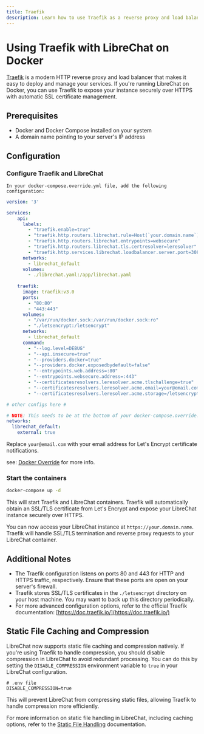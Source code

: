 ```yaml
---
title: Traefik
description: Learn how to use Traefik as a reverse proxy and load balancer to expose your LibreChat instance securely over HTTPS with automatic SSL/TLS certificate management.
---
```


# Using Traefik with LibreChat on Docker

[Traefik](https://traefik.io/) is a modern HTTP reverse proxy and load balancer that makes it easy to deploy and manage your services. If you're running LibreChat on Docker, you can use Traefik to expose your instance securely over HTTPS with automatic SSL certificate management.

## Prerequisites

- Docker and Docker Compose installed on your system
- A domain name pointing to your server's IP address

## Configuration

### Configure Traefik and LibreChat

    In your docker-compose.override.yml file, add the following configuration:

```yaml filename="docker-compose.override.yml"
version: '3'

services:
    api:
      labels:
        - "traefik.enable=true"
        - "traefik.http.routers.librechat.rule=Host(`your.domain.name`)"
        - "traefik.http.routers.librechat.entrypoints=websecure"
        - "traefik.http.routers.librechat.tls.certresolver=leresolver"
        - "traefik.http.services.librechat.loadbalancer.server.port=3080"
      networks:
        - librechat_default
      volumes:
        - ./librechat.yaml:/app/librechat.yaml
  
    traefik:
      image: traefik:v3.0
      ports:
        - "80:80"
        - "443:443"
      volumes:
        - "/var/run/docker.sock:/var/run/docker.sock:ro"
        - "./letsencrypt:/letsencrypt"
      networks:
        - librechat_default
      command:
        - "--log.level=DEBUG"
        - "--api.insecure=true"
        - "--providers.docker=true"
        - "--providers.docker.exposedbydefault=false"
        - "--entrypoints.web.address=:80"
        - "--entrypoints.websecure.address=:443"
        - "--certificatesresolvers.leresolver.acme.tlschallenge=true"
        - "--certificatesresolvers.leresolver.acme.email=your@email.com"
        - "--certificatesresolvers.leresolver.acme.storage=/letsencrypt/acme.json"

# other configs here #

# NOTE: This needs to be at the bottom of your docker-compose.override.yml
networks:
  librechat_default:
    external: true
```

  Replace `your@email.com` with your email address for Let's Encrypt certificate notifications.

  see: [Docker Override](/docs/configuration/docker_override) for more info.

### Start the containers

  ```bash filename="Start the containers"
  docker-compose up -d
  ```

  This will start Traefik and LibreChat containers. Traefik will automatically obtain an SSL/TLS certificate from Let's Encrypt and expose your LibreChat instance securely over HTTPS.

You can now access your LibreChat instance at `https://your.domain.name`. Traefik will handle SSL/TLS termination and reverse proxy requests to your LibreChat container.

## Additional Notes

- The Traefik configuration listens on ports 80 and 443 for HTTP and HTTPS traffic, respectively. Ensure that these ports are open on your server's firewall.
- Traefik stores SSL/TLS certificates in the `./letsencrypt` directory on your host machine. You may want to back up this directory periodically.
- For more advanced configuration options, refer to the official Traefik documentation: [https://doc.traefik.io/](https://doc.traefik.io/)

## Static File Caching and Compression

LibreChat now supports static file caching and compression natively. If you're using Traefik to handle compression, you should disable compression in LibreChat to avoid redundant processing. You can do this by setting the `DISABLE_COMPRESSION` environment variable to `true` in your LibreChat configuration.

```.env
# .env file
DISABLE_COMPRESSION=true
```

This will prevent LibreChat from compressing static files, allowing Traefik to handle compression more efficiently.

For more information on static file handling in LibreChat, including caching options, refer to the [Static File Handling](/docs/configuration/dotenv#static-file-handling) documentation.
